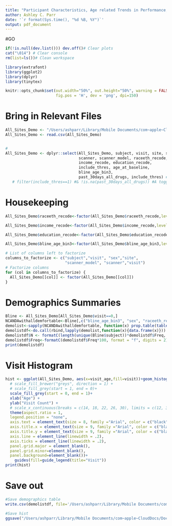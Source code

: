 ```yaml
---
title: "Participant Characteristics, Age related Trends in Performance, and other behavioral measures"
author: Ashley C. Parr
date: '`r format(Sys.time(), "%d %B, %Y")`'
output: pdf_document
---
```


#GO 

```r

if(!is.null(dev.list())) dev.off()# Clear plots
cat("\014") # Clear console
rm(list=ls())# Clean workspace

library(extrafont)
library(ggplot2)
library(dplyr)
library(tinytex)

knitr::opts_chunk$set(out.width="50%", out.height="50%", warning = FALSE, 
                      fig.pos = 'H', dev = 'png', dpi=150)


```      

# Bring in Relevant Files  
```r

All_Sites_Demo <- "/Users/ashparr/Library/Mobile Documents/com~apple~CloudDocs/Documents/Pitt/Manuscripts & Projects/NCANDA Project/DATA/ALL_SITES_SUBSTANCE_CLEANED_y8_newnicotine_08042025.csv" #ALL_SITES_SUBSTANCE_CLEANED_y8_newnicotine.csv
All_Sites_Demo <- read.csv(All_Sites_Demo)


#
All_Sites_Demo <- dplyr::select(All_Sites_Demo, subject, visit, site, sex, visit_age,
                                scanner, scanner_model, raceeth_recode,
                                income_recode, education_recode,
                                include_thres, age_at_baseline,
                                bline_age_bin3,
                                past_30days_all_drugs, include_thres) #%>% 
   # filter(include_thres==1) #& !is.na(past_30days_all_drugs)) #A toggle to get demographics on all people or just those who don't exceed the drinking threshold (so included subs) and who have SU data at each visit

``` 

# Housekeeping
```r

All_Sites_Demo$raceeth_recode<-factor(All_Sites_Demo$raceeth_recode,levels=c("Asian AIAN NHPI OTHER", "Hispanic", "Non-Hispanic Black/AA", "Non-Hispanic White","Other"))

All_Sites_Demo$income_recode<-factor(All_Sites_Demo$income_recode,levels=c("<25k","25k-49k","50k-74k","75k-99k","100k-199k","200k+"))

All_Sites_Demo$education_recode<-factor(All_Sites_Demo$education_recode,levels=c("Grade 9","High School","College","Grad School"))

All_Sites_Demo$bline_age_bin3<-factor(All_Sites_Demo$bline_age_bin3,levels=c("12-14","15-17","18-22"))

# List of columns left to factorize
columns_to_factorize <- c("subject","visit", "sex","site", 
                          "scanner_model", "scanner","visit") 
# Factorize columns
for (col in columns_to_factorize) {
  All_Sites_Demo[[col]] <- factor(All_Sites_Demo[[col]])
} 


```    

# Demographics Summaries  
```r

Bline <- All_Sites_Demo[All_Sites_Demo$visit==0,]
NCANDAwithalldemfortable<-Bline[,c("bline_age_bin3", "sex", "raceeth_recode","income_recode","education_recode","site","scanner")]
demolist<-sapply(NCANDAwithalldemfortable, function(x) prop.table(table(x)))
demolistdf<-do.call(rbind,lapply(demolist,function(x){data.frame(x)}))
demolistdf$N <- formatC(length(unique(Bline$subject))*demolistdf$Freq, format = "f", digits = 0)
demolistdf$Freq<-formatC(demolistdf$Freq*100, format = "f", digits = 2)
print(demolistdf)


``` 

# Visit Histogram  
```r

hist <- ggplot(All_Sites_Demo, aes(x=visit_age,fill=visit))+geom_histogram(col="black",lwd = .20)+
  # scale_fill_brewer("greys", direction = 1) +
  # scale_fill_grey(start = 1, end = 0)+
  scale_fill_grey(start = 0, end = 1)+
  xlab("Age") +
  ylab("Visit Count") +
  # scale_x_continuous(breaks = c(14, 18, 22, 26, 30), limits = c(12, 30)) +
  theme(aspect.ratio = 1,
  legend.position = "none",
  axis.text = element_text(size = 8, family ="Arial", color = c("black")),
  axis.title.x = element_text(size = 9, family ="Arial", color = c("black")),
  axis.title.y = element_text(size = 9, family ="Arial", color = c("black")),
  axis.line = element_line(linewidth = .2), 
  axis.ticks = element_line(linewidth = .2),
  panel.grid.major = element_blank(),
  panel.grid.minor=element_blank(),
  panel.background=element_blank())+
    guides(fill=guide_legend(title="Visit"))
print(hist)

``` 

# Save out
```r

#Save demographics table 
write.csv(demolistdf, file='/Users/ashparr/Library/Mobile Documents/com~apple~CloudDocs/Documents/Pitt/Manuscripts & Projects/NCANDA Project/Figs/2025/Demo_Table.csv', row.names = FALSE)

#Save hist
ggsave("/Users/ashparr/Library/Mobile Documents/com~apple~CloudDocs/Documents/Pitt/Manuscripts & Projects/NCANDA Project/Results 2025/Visit_Hist.pdf", hist, device = pdf, dpi = 500, width = 2, height = 2)#, units = "mm")
 

``` 
 